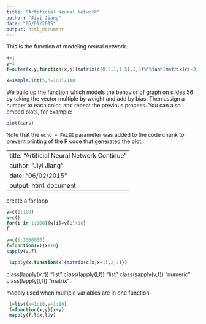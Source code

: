 ```yaml
---
title: "Artificial Neural Network"
author: "Jiyi Jiang"
date: "06/01/2015"
output: html_document
---
```


This is the function of modeling neural network.

```r

x=1
y=1
f=outer(x,y,function(x,y)(matrix(c(0.5,1,1.5),1,3)%*%tanh(matrix(c(-3,-1,3,-2,3,-1),3,2)%*%matrix(c(x,y),2,1)+matrix(c(6,-6,-3),3,1)))+3) 

x=sample.int(5,n=100)/100

```

We build up the function which models the behavior of graph on slides 56 by taking the vector multiple by weight and add by bias. 
Then assign a number to each color, and repeat the previous process.
You can also embed plots, for example:

```r
plot(cars)
```

Note that the `echo = FALSE` parameter was added to the code chunk to prevent printing of the R code that generated the plot.

---
title: "Artificial Neural Network Continue"
author: "Jiyi Jiang"
date: "06/02/2015"
output: html_document
---
create a for loop
```r
v=c(1:100)
w=c()
for(i in 1:100){w[i]=v[i]+10}
f
```

```r
v=c(1:1000000)
f=function(x){x+10}
sapply(v,f)

 lapply(x,function(x){matrix(c(x,x+1),2,1)})
```


class(lapply(v,f)) "list"
class(lapply(l,f)) "list"
class(sapply(v,f)) "numeric"
class(lapply(l,f)) "matrix"

mapply
used when multiple variables are in one function.
```r
 l=list(x=1:10,y=1:10)
 f=function(x,y){x+y}
 mapply(f,l$x,l$y)
```
